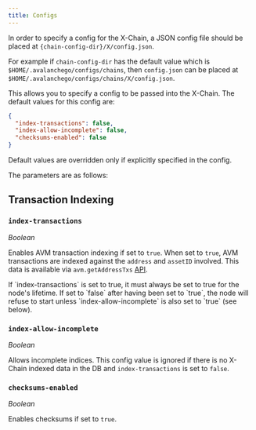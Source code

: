 ```yaml
---
title: Configs
---
```


In order to specify a config for the X-Chain, a JSON config file should be
placed at `{chain-config-dir}/X/config.json`.

For example if `chain-config-dir` has the default value which is
`$HOME/.avalanchego/configs/chains`, then `config.json` can be placed at
`$HOME/.avalanchego/configs/chains/X/config.json`.

This allows you to specify a config to be passed into the X-Chain. The default
values for this config are:

```json
{
  "index-transactions": false,
  "index-allow-incomplete": false,
  "checksums-enabled": false
}
```

Default values are overridden only if explicitly specified in the config.

The parameters are as follows:

## Transaction Indexing

### `index-transactions`

_Boolean_

Enables AVM transaction indexing if set to `true`.
When set to `true`, AVM transactions are indexed against the `address` and
`assetID` involved. This data is available via `avm.getAddressTxs`
[API](/api-reference/x-chain/api.md#avmgetaddresstxs).

<Callout title="Note">
If `index-transactions` is set to true, it must always be set to true
for the node's lifetime. If set to `false` after having been set to `true`, the
node will refuse to start unless `index-allow-incomplete` is also set to `true`
(see below).
</Callout>

### `index-allow-incomplete`

_Boolean_

Allows incomplete indices. This config value is ignored if there is no X-Chain indexed data in the DB and
`index-transactions` is set to `false`.

### `checksums-enabled`

_Boolean_

Enables checksums if set to `true`.